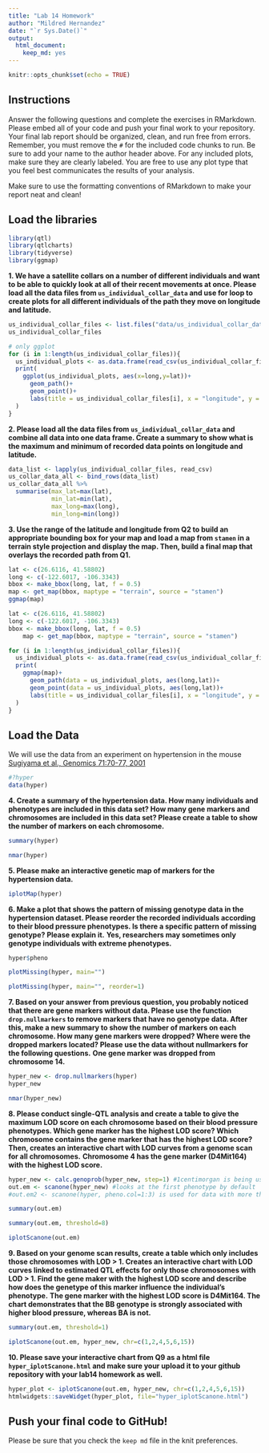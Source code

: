 ```yaml
---
title: "Lab 14 Homework"
author: "Mildred Hernandez"
date: "`r Sys.Date()`"
output: 
  html_document: 
    keep_md: yes
---
```


```r
knitr::opts_chunk$set(echo = TRUE)
```

## Instructions
Answer the following questions and complete the exercises in RMarkdown. Please embed all of your code and push your final work to your repository. Your final lab report should be organized, clean, and run free from errors. Remember, you must remove the `#` for the included code chunks to run. Be sure to add your name to the author header above. For any included plots, make sure they are clearly labeled. You are free to use any plot type that you feel best communicates the results of your analysis.  

Make sure to use the formatting conventions of RMarkdown to make your report neat and clean!  

## Load the libraries
```r
library(qtl)
library(qtlcharts)
library(tidyverse)
library(ggmap)
```

**1. We have a satellite collars on a number of different individuals and want to be able to quickly look at all of their recent movements at once. Please load all the data files from `us_individual_collar_data` and use for loop to create plots for all different individuals of the path they move on longitude and latitude.**
```r
us_individual_collar_files <- list.files("data/us_individual_collar_data", full.names = TRUE)
us_individual_collar_files
```
```r
# only ggplot
for (i in 1:length(us_individual_collar_files)){
  us_individual_plots <- as.data.frame(read_csv(us_individual_collar_files[i]))
  print(
    ggplot(us_individual_plots, aes(x=long,y=lat))+
      geom_path()+
      geom_point()+
      labs(title = us_individual_collar_files[i], x = "longitude", y = "latitude")
  )
}
```

**2. Please load all the data files from `us_individual_collar_data` and combine all data into one data frame. Create a summary to show what is the maximum and minimum of recorded data points on longitude and latitude.**
```r
data_list <- lapply(us_individual_collar_files, read_csv)
us_collar_data_all <- bind_rows(data_list)
us_collar_data_all %>% 
  summarise(max_lat=max(lat),
            min_lat=min(lat),
            max_long=max(long),
            min_long=min(long))
```

**3. Use the range of the latitude and longitude from Q2 to build an appropriate bounding box for your map and load a map from `stamen` in a terrain style projection and display the map. Then, build a final map that overlays the recorded path from Q1.**
```r
lat <- c(26.6116, 41.58802)
long <- c(-122.6017, -106.3343)
bbox <- make_bbox(long, lat, f = 0.5)
map <- get_map(bbox, maptype = "terrain", source = "stamen")
ggmap(map)
```

```r
lat <- c(26.6116, 41.58802)
long <- c(-122.6017, -106.3343)
bbox <- make_bbox(long, lat, f = 0.5)
    map <- get_map(bbox, maptype = "terrain", source = "stamen")

for (i in 1:length(us_individual_collar_files)){
  us_individual_plots <- as.data.frame(read_csv(us_individual_collar_files[i]))
  print(
    ggmap(map)+
      geom_path(data = us_individual_plots, aes(long,lat))+
      geom_point(data = us_individual_plots, aes(long,lat))+
      labs(title = us_individual_collar_files[i], x = "longitude", y = "latitude")
  )
}
```

## Load the Data
We will use the data from an experiment on hypertension in the mouse [Sugiyama et al., Genomics 71:70-77, 2001](https://www.sciencedirect.com/science/article/pii/S0888754300964012?via%3Dihub)
```r
#?hyper
data(hyper)
```

**4. Create a summary of the hypertension data. How many individuals and phenotypes are included in this data set? How many gene markers and chromosomes are included in this data set? Please create a table to show the number of markers on each chromosome.**
```r
summary(hyper)
```

```r
nmar(hyper)
```

**5. Please make an interactive genetic map of markers for the hypertension data.**
```r
iplotMap(hyper)
```

**6. Make a plot that shows the pattern of missing genotype data in the hypertension dataset. Please reorder the recorded individuals according to their blood pressure phenotypes. Is there a specific pattern of missing genotype? Please explain it.**
**Yes, researchers may sometimes only genotype individuals with extreme phenotypes.**
```r
hyper$pheno
```

```r
plotMissing(hyper, main="")
```
```r
plotMissing(hyper, main="", reorder=1)
```

**7. Based on your answer from previous question, you probably noticed that there are gene markers without data. Please use the function `drop.nullmarkers` to remove markers that have no genotype data. After this, make a new summary to show the number of markers on each chromosome. How many gene markers were dropped? Where were the dropped markers located? Please use the data without nullmarkers for the following questions.**
**One gene marker was dropped from chromosome 14.**
```r
hyper_new <- drop.nullmarkers(hyper)
hyper_new
```

```r
nmar(hyper_new)
```

**8. Please conduct single-QTL analysis and create a table to give the maximum LOD score on each chromosome based on their blood pressure phenotypes. Which gene marker has the highest LOD score? Which chromosome contains the gene marker that has the highest LOD score? Then, creates an interactive chart with LOD curves from a genome scan for all chromosomes.**
**Chromosome 4 has the gene marker (D4Mit164) with the highest LOD score.**
```r
hyper_new <- calc.genoprob(hyper_new, step=1) #1centimorgan is being used 
out.em <- scanone(hyper_new) #looks at the first phenotype by default
#out.em2 <- scanone(hyper, pheno.col=1:3) is used for data with more than 1 phenot and enables you to select columns of interest
```

```r
summary(out.em)
```
```r
summary(out.em, threshold=8)
```

```r
iplotScanone(out.em)
```

**9. Based on your genome scan results, create a table which only includes those chromosomes with LOD > 1. Creates an interactive chart with LOD curves linked to estimated QTL effects for only those chromosomes with LOD > 1. Find the gene maker with the highest LOD score and describe how does the genetype of this marker influence the individual's phenotype.**
**The gene marker with the highest LOD score is D4Mit164. The chart demonstrates that the BB genotype is strongly associated with higher blood pressure, whereas BA is not.**
```r
summary(out.em, threshold=1)
```
```r
iplotScanone(out.em, hyper_new, chr=c(1,2,4,5,6,15))
```

**10. Please save your interactive chart from Q9 as a html file `hyper_iplotScanone.html` and make sure your upload it to your github repository with your lab14 homework as well.**
```r
hyper_plot <- iplotScanone(out.em, hyper_new, chr=c(1,2,4,5,6,15))
htmlwidgets::saveWidget(hyper_plot, file="hyper_iplotScanone.html")
```

## Push your final code to GitHub!
Please be sure that you check the `keep md` file in the knit preferences. 